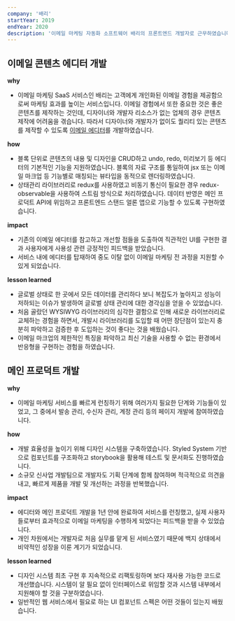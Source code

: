 ```yaml
---
company: '배리'
startYear: 2019
endYear: 2020
description: '이메일 마케팅 자동화 소프트웨어 배리의 프론트엔드 개발자로 근무하였습니다.'
---
```


## 이메일 콘텐츠 에디터 개발

**why**

- 이메일 마케팅 SaaS 서비스인 배리는 고객에게 개인화된 이메일 경험을 제공함으로써 마케팅 효과를 높이는 서비스입니다. 이메일 경험에서 또한 중요한 것은 좋은 콘텐츠를 제작하는 것인데, 디자이너와 개발자 리소스가 없는 업체의 경우 콘텐츠 제작에 어려움을 겪습니다. 따라서 디자이너와 개발자가 없이도 퀄리티 있는 콘텐츠를 제작할 수 있도록 [이메일 에디터](https://danbileee.github.io/vary-code/)를 개발하였습니다.

**how**

- 블록 단위로 콘텐츠의 내용 및 디자인을 CRUD하고 undo, redo, 미리보기 등 에디터의 기본적인 기능을 지원하였습니다. 블록의 자료 구조를 통일하여 jsx 또는 이메일 마크업 등 기능별로 매칭되는 뷰타입을 동적으로 렌더링하였습니다.
- 상태관리 라이브러리로 redux를 사용하였고 비동기 통신이 필요한 경우 redux-observable을 사용하여 스트림 방식으로 처리하였습니다. 데이터 반영은 메인 프로덕트 API에 위임하고 프론트엔드 스탠드 얼론 앱으로 기능할 수 있도록 구현하였습니다.

**impact**

- 기존의 이메일 에디터를 참고하고 개선할 점들을 도출하여 직관적인 UI를 구현한 결과 사용자에게 사용성 관련 긍정적인 피드백을 받았습니다.
- 서비스 내에 에디터를 탑재하여 중도 이탈 없이 이메일 마케팅 전 과정을 지원할 수 있게 되었습니다.

**lesson learned**

- 글로벌 상태로 한 곳에서 모든 데이터를 관리하다 보니 복잡도가 높아지고 성능이 저하되는 이슈가 발생하여 글로벌 상태 관리에 대한 경각심을 얻을 수 있었습니다.
- 처음 골랐던 WYSIWYG 라이브러리의 심각한 결함으로 인해 새로운 라이브러리로 교체하는 경험을 하면서, 개발시 라이브러리를 도입할 때 어떤 장단점이 있는지 충분히 파악하고 검증한 후 도입하는 것이 좋다는 것을 배웠습니다.
- 이메일 마크업의 제한적인 특징을 파악하고 최신 기술을 사용할 수 없는 환경에서 반응형을 구현하는 경험을 하였습니다.

## 메인 프로덕트 개발

**why**

- 이메일 마케팅 서비스를 빠르게 런칭하기 위해 여러가지 필요한 단계와 기능들이 있었고, 그 중에서 발송 관리, 수신자 관리, 계정 관리 등의 페이지 개발에 참여하였습니다.

**how**

- 개발 효율성을 높이기 위해 디자인 시스템을 구축하였습니다. Styled System 기반으로 컴포넌트를 구조화하고 storybook을 활용해 테스트 및 문서화도 진행하였습니다.
- 소규모 신사업 개발팀으로 개발자도 기획 단계에 함께 참여하며 적극적으로 의견을 내고, 빠르게 제품을 개발 및 개선하는 과정을 반복했습니다.

**impact**

- 에디터와 메인 프로덕트 개발을 1년 안에 완료하여 서비스를 런칭했고, 실제 사용자들로부터 효과적으로 이메일 마케팅을 수행하게 되었다는 피드백을 받을 수 있었습니다.
- 개인 차원에서는 개발자로 처음 실무를 맡게 된 서비스였기 때문에 백지 상태에서 비약적인 성장을 이룬 계기가 되었습니다.

**lesson learned**

- 디자인 시스템 최초 구현 후 지속적으로 리팩토링하며 보다 재사용 가능한 코드로 개선했습니다. 시스템이 알 필요 없이 인터페이스로 위임할 것과 시스템 내부에서 지원해야 할 것을 구분하였습니다.
- 일반적인 웹 서비스에서 필요로 하는 UI 컴포넌트 스펙은 어떤 것들이 있는지 배웠습니다.
